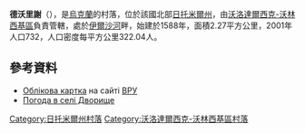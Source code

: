 {{coord|50|33|43|N|28|23|52|E|scale:30000|display=title}}

'''德沃里謝'''（{{lang-uk|Дворище}}），是[[烏克蘭|烏克蘭]]的村落，位於該國北部[[日托米爾州|日托米爾州]]，由[[沃洛達爾西克-沃林西基區|沃洛達爾西克-沃林西基區]]負責管轄，處於[[伊爾沙河|伊爾沙河]]畔，始建於1588年，面積2.27平方公里，2001年人口732，人口密度每平方公里322.04人。

==參考資料==
* [http://w1.c1.rada.gov.ua/pls/z7503/A005?rdat1=06.04.2015&rf7571=8947 Облікова картка] на сайті [[ВРУ|ВРУ]]
* [https://ua.sinoptik.ua/погода-дворище Погода в селі Дворище]

{{DEFAULTSORT:Дворище}}
[[Category:日托米爾州村落|Category:日托米爾州村落]]
[[Category:沃洛達爾西克-沃林西基區村落|Category:沃洛達爾西克-沃林西基區村落]]


{{Zhytomyr-geo-stub}}